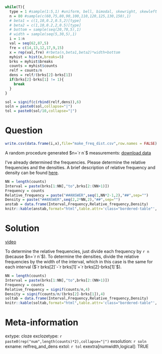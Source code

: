 ```r
while(T){
  type = 1 #sample(1:5,1) #uniform, bell, bimodal, skewright, skewleft
  n = 80 #sample(c(60,75,80,90,100,110,120,125,130,150),1)
  # beta1 = c(1,10,0.2,0.5,2)[type]
  # beta2 = c(1,10,0.2,2,0.5)[type]
  # bottom = sample(seq(20,70,5),1)
  # width = sample(seq(5,30,5),1)
  i = 1:n
  val = seq(62,87,5)
  fre = c(14,13,12,17,9,15)
  x = rep(val,fre) #rbeta(n,beta1,beta2)*width+bottom
  myhist = hist(x,breaks=5)
  brks = myhist$breaks
  counts = myhist$counts
  relf = counts/n
  dens = relf/(brks[2]-brks[1])
  if(brks[2]-brks[1] != 1){
    break
  }
}

sol = signif(c(rbind(relf,dens)),6)
soln = paste0(sol,collapse="|")
tol = paste0(sol/10,collapse="|")
```


Question
========

```r
write.csv(data.frame(i,x),file="make_freq_dist.csv",row.names = FALSE)
```

A random procedure generated $n=`r n`$ measurements: [download data](make_freq_dist.csv)

I've already determined the frequencies. Please determine the relative frequencies and the densities. A brief description of relative frequency and density can be found [here](https://en.wikipedia.org/wiki/Histogram){target="blank"}.

<style type="text/css" rel="stylesheet">
.bordered-table {
    border-collapse: collapse;
    border-spacing: 0;
    border:2px solid #000000;
}
.bordered-table th {
    border:2px solid #000000;
    padding: 4px;
}
.bordered-table td{
    border:2px solid #000000;
    padding: 4px;
}
</style>

```r
NN = length(counts)
Interval = paste(brks[1:NN],"to",brks[2:(NN+1)])
Frequency = counts
Relative_frequency = paste("##ANSWER",seq(1,NN*2-1,2),"##",sep="")
Density = paste("##ANSWER",seq(2,2*NN,2),"##",sep="")
anstab = data.frame(Interval,Frequency,Relative_frequency,Density)
knitr::kable(anstab,format="html",table.attr='class="bordered-table"', align = "cccc",row.names=F)
```


Solution
========

[video](https://vimeo.com/531903568){target="_blank"}

To determine the relative frequencies, just divide each frequency by `r n` (because $n=`r n`$). To determine the densities, divide the relative frequencies by the width of the interval, which in this case is the same for each interval ($`r brks[2]`-`r brks[1]`=`r brks[2]-brks[1]`$).

<style type="text/css" rel="stylesheet">
.bordered-table {
    border-collapse: collapse;
    border-spacing: 0;
    border:2px solid #000000;
}
.bordered-table th {
    border:2px solid #000000;
    padding: 4px;
}
.bordered-table td{
    border:2px solid #000000;
    padding: 4px;
}
</style>


```r
NN = length(counts)
Interval = paste(brks[1:NN],"to",brks[2:(NN+1)])
Frequency = counts
Relative_frequency = signif(counts/n,4)
Density = signif(counts/n/(brks[2]-brks[1]),4)
soltab = data.frame(Interval,Frequency,Relative_frequency,Density)
knitr::kable(soltab,format="html",table.attr='class="bordered-table"', align = "cccc",row.names=F)
```




Meta-information
================
extype: cloze
exclozetype: `r paste0(rep("num",length(counts)*2),collapse="|")`
exsolution: `r soln`
exname: relfreq_and_dens
extol: `r tol`
exextra[numwidth,logical]: TRUE
